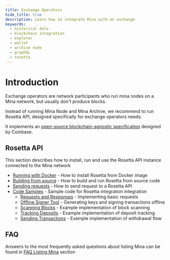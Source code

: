 ```yaml
---
title: Exchange Operators
hide_title: true
description: Learn how to integrate Mina with an exchange
keywords:
  - historical data
  - blockchain integration
  - explorer
  - wallet
  - archive node
  - graphQL
  - rosetta
---
```


# Introduction

Exchange operators are network participants who run mina nodes on a Mina network, but usually don't produce blocks.

Instead of running Mina Node and Mina Archive, we recommend to run Rosetta API, designed specifically for exchange operators needs.

It implements an [open-source blockchain-agnostic specification](https://docs.cloud.coinbase.com/rosetta/docs/welcome) designed by Coinbase.

## Rosetta API

This section describes how to install, run and use the Rosetta API instance connected to the Mina network

- [Running with Docker](/exchange-operators/rosetta/run-with-docker) - How to install Rosetta from Docker image
- [Building from source](/exchange-operators/rosetta/build-from-sources) - How to build and run Rosetta from source code
- [Sending requests](/exchange-operators/rosetta/send-requests) - How to send request to a Rosetta API
- [Code Samples](/exchange-operators/rosetta/samples) - Sample code for Rosetta integration integration
    - [Requests and Responses](/exchange-operators/rosetta/samples/requests) - Implementing basic requests
    - [Offline Signer Tool](/exchange-operators/rosetta/samples/using-signer) - Generating keys and signing transactions offline
    - [Scanning Blocks](/exchange-operators/rosetta/samples/scan-blocks) - Example implementation of block scanning
    - [Tracking Deposits](/exchange-operators/rosetta/samples/track-deposits) - Example implementation of deposit tracking
    - [Sending Transactions](/exchange-operators/rosetta/samples/send-transactions) - Example implementation of withdrawal flow


## FAQ

Answers to the most frequently asked questions about listing Mina can be found in [FAQ Listing Mina](/exchange-operators/faq) section